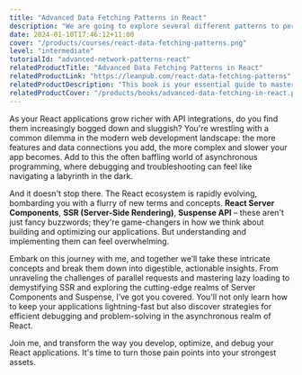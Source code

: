 ```yaml
---
title: "Advanced Data Fetching Patterns in React"
description: "We are going to explore several different patterns to perform network request in React applications, to achieve better performance."
date: 2024-01-10T17:46:12+11:00
cover: "/products/courses/react-data-fetching-patterns.png"
level: "intermediate"
tutorialId: "advanced-network-patterns-react"
relatedProductTitle: "Advanced Data Fetching Patterns in React"
relatedProductLink: "https://leanpub.com/react-data-fetching-patterns"
relatedProductDescription: "This book is your essential guide to mastering the art of efficient data fetching in React. Discover innovative strategies and the latest features to elevate your React applications, transforming them into models of performance and efficiency. Dive in and reshape the way you handle data in your React projects!"
relatedProductCover: "/products/books/advanced-data-fetching-in-react.png"
---
```


As your React applications grow richer with API integrations, do you find them increasingly bogged down and sluggish? You're wrestling with a common dilemma in the modern web development landscape: the more features and data connections you add, the more complex and slower your app becomes. Add to this the often baffling world of asynchronous programming, where debugging and troubleshooting can feel like navigating a labyrinth in the dark.

And it doesn't stop there. The React ecosystem is rapidly evolving, bombarding you with a flurry of new terms and concepts. **React Server Components**, **SSR (Server-Side Rendering)**, **Suspense API** – these aren't just fancy buzzwords; they're game-changers in how we think about building and optimizing our applications. But understanding and implementing them can feel overwhelming.

Embark on this journey with me, and together we’ll take these intricate concepts and break them down into digestible, actionable insights. From unraveling the challenges of parallel requests and mastering lazy loading to demystifying SSR and exploring the cutting-edge realms of Server Components and Suspense, I’ve got you covered. You'll not only learn how to keep your applications lightning-fast but also discover strategies for efficient debugging and problem-solving in the asynchronous realm of React.

Join me, and transform the way you develop, optimize, and debug your React applications. It's time to turn those pain points into your strongest assets.